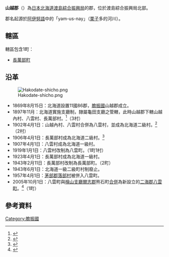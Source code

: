 {{日本郡
| 郡=山越郡
| 日文原名=山越郡
| 平假名=やまこしぐん
| 羅馬字拼音=Yamakoshi-gun
| 都道府縣=北海道
| 支廳=渡島綜合振興局
| 町=1
| 村=
| 經度=
| 緯度=
| 地圖=[[File:Oshamanbe_in_Oshima_Subprefecture.gif|250px]]
}}
'''山越郡'''（{{jpn|j=山越郡|hg=やまこしぐん|rm=Yamakoshi gun|f=y}}）為[[日本|日本]][[北海道|北海道]][[渡島綜合振興局|渡島綜合振興局]]的郡，位於渡島綜合振興局北部。

郡名起源於[[阿伊努語|阿伊努語]]中的「yam-us-nay」（[[栗子|栗子]]多的河川）。
==轄區==
轄區包含1町：
*[[長萬部町|長萬部町]]

==沿革==
[[Image:Hakodate-shicho.png|thumb]]
*1869年8月15日：北海道設置11國86郡，[[膽振國|膽振國]]山越郡成立。 
*1897年11月：北海道實施支廳制，隸屬龜田支廳之管轄，此時山越郡下轄山越內村、八雲村、長萬部村。<ref>{{Cite web|url=http://homepage1.nifty.com/ishato/tiri/sityoson/01hokkai/01_hokkai11.htm#osima |title=市町村的變遷 - 北海道［道央・道南］ |publisher=ISSIE |accessdate=2008年3月17日 |language=ja |deadurl=yes |archiveurl=https://web.archive.org/web/20090930122953/http://homepage1.nifty.com/ishato/tiri/sityoson/01hokkai/01_hokkai11.htm |archivedate=2009年9月30日 }}</ref>（3村）
*1902年4月1日：山越內村、八雲村合併為八雲村，並成為北海道二級村。<ref>{{Cite web| publisher=八雲町公所| title=八雲町勢要覧２００７ 八雲町的年表| url=http://www2.town.yakumo.hokkaido.jp/youran07/28.pdf| format=PDF| accessdate=2007年12月30日| language=ja| archive-date=2016年3月4日| archive-url=https://web.archive.org/web/20160304135740/http://www2.town.yakumo.hokkaido.jp/youran07/28.pdf| dead-url=yes}}</ref>（2村）
*1906年4月1日：長萬部村成為北海道二級村。<ref>{{Cite web| publisher=長萬部町公所| title=歷史| url=http://www.town.oshamambe.lg.jp/history/default.htm| accessdate=2007年12月29日| language=ja| deadurl=yes| archiveurl=https://web.archive.org/web/20071228025141/http://www.town.oshamambe.lg.jp/history/default.htm| archivedate=2007年12月28日}}</ref>
*1907年4月1日：八雲村成為北海道一級村。
*1919年1月1日：八雲村改制為八雲町。（1町1村）
*1923年4月1日：長萬部村成為北海道一級村。
*1943年2月11日：長萬部村改制為長萬部町。（2町） 
*1943年6月1日：北海道一級二級町村制廢止。
*1957年4月1日：[[茅部郡|茅部郡]][[落部村|落部村]]被併入八雲町。
*2005年10月1日：八雲町與[[檜山支廳|檜山支廳]][[爾志郡|爾志郡]]熊石町[[市町村合併|合併]]為新設立的[[二海郡|二海郡]][[八雲町|八雲町]]。<ref>{{Cite web| publisher=八雲町公所| title=八雲町勢要覧２００７ 八雲町的概要| url=http://www2.town.yakumo.hokkaido.jp/youran07/04.pdf| format=PDF| accessdate=2007年12月30日| language=ja| archive-date=2016年3月4日| archive-url=https://web.archive.org/web/20160304190138/http://www2.town.yakumo.hokkaido.jp/youran07/04.pdf| dead-url=yes}}</ref>（1町）

==參考資料==
{{reflist}}

{{渡島綜合振興局}}
{{膽振國的郡}}

[[Category:膽振國|Category:膽振國]]